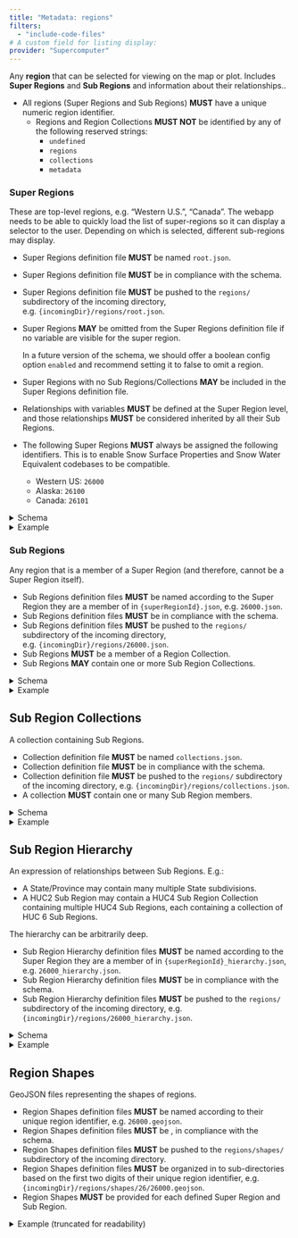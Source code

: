 ```yaml
---
title: "Metadata: regions"
filters:
  - "include-code-files"
# A custom field for listing display:
provider: "Supercomputer"
---
```


Any **region** that can be selected for viewing on the map or plot.
Includes **Super Regions** and **Sub Regions** and information about their
relationships..

- All regions (Super Regions and Sub Regions) **MUST** have a unique numeric region
  identifier.
    - Regions and Region Collections **MUST NOT** be identified by any of the following
      reserved strings:
        - `undefined`
        - `regions`
        - `collections`
        - `metadata`


### Super Regions

These are top-level regions, e.g. "Western U.S.", "Canada".
The webapp needs to be able to quickly load the list of super-regions so it can display
a selector to the user. Depending on which is selected, different sub-regions may
display.

- Super Regions definition file **MUST** be named `root.json`.
- Super Regions definition file **MUST** be in compliance with the schema.
- Super Regions definition file **MUST** be pushed to the `regions/` subdirectory of the
  incoming directory, e.g. `{incomingDir}/regions/root.json`.
- Super Regions **MAY** be omitted from the Super Regions definition file if no variable
  are visible for the super region.

  :::{.callout-note}
  In a future version of the schema, we should offer a boolean config option `enabled`
  and recommend setting it to false to omit a region.
  :::

- Super Regions with no Sub Regions/Collections **MAY** be included in the Super Regions
  definition file.
- Relationships with variables **MUST** be defined at the Super Region level, and those
  relationships **MUST** be considered inherited by all their Sub Regions.
- The following Super Regions **MUST** always be assigned the following identifiers.
  This is to enable Snow Surface Properties and Snow Water Equivalent codebases to be
  compatible.
    - Western US: `26000`
    - Alaska: `26100`
    - Canada: `26101`

<details>
<summary>Schema</summary>
```python
#| echo: false
from snow_today_webapp_ingest.schema import display_jsonschema_markdown

display_jsonschema_markdown("superRegionsIndex")
```
</details>

<details>
<summary>Example</summary>
```.json
```
</details>


### Sub Regions

Any region that is a member of a Super Region (and therefore, cannot be a Super Region
itself).

- Sub Regions definition files **MUST** be named according to the Super Region they are
  a member of in `{superRegionId}.json`, e.g. `26000.json`.
- Sub Regions definition files **MUST** be in compliance with the schema.
- Sub Regions definition files **MUST** be pushed to the `regions/` subdirectory of the
  incoming directory, e.g. `{incomingDir}/regions/26000.json`.
- Sub Regions **MUST** be a member of a Region Collection.
- Sub Regions **MAY** contain one or more Sub Region Collections.

<details>
<summary>Schema</summary>
```python
#| echo: false
display_jsonschema_markdown("subRegionsIndex")
```
</details>

<details>
<summary>Example</summary>
```.json
```
</details>


## Sub Region Collections

A collection containing Sub Regions.

- Collection definition file **MUST** be named `collections.json`.
- Collection definition file **MUST** be in compliance with the schema.
- Collection definition file **MUST** be pushed to the `regions/` subdirectory of the
  incoming directory, e.g. `{incomingDir}/regions/collections.json`.
- A collection **MUST** contain one or many Sub Region members.

<details>
<summary>Schema</summary>
```python
#| echo: false
display_jsonschema_markdown("subRegionCollectionsIndex")
```
</details>

<details>
<summary>Example</summary>
```.json
```
</details>


## Sub Region Hierarchy

An expression of relationships between Sub Regions. E.g.:

* A State/Province may contain many multiple State subdivisions.
* A HUC2 Sub Region may contain a HUC4 Sub Region Collection containing multiple HUC4
  Sub Regions, each containing a collection of HUC 6 Sub Regions.

The hierarchy can be arbitrarily deep.

- Sub Region Hierarchy definition files **MUST** be named according to the Super Region
  they are a member of in `{superRegionId}_hierarchy.json`, e.g.
  `26000_hierarchy.json`.
- Sub Region Hierarchy definition files **MUST** be in compliance with the schema.
- Sub Region Hierarchy definition files **MUST** be pushed to the `regions/`
  subdirectory of the incoming directory, e.g.
  `{incomingDir}/regions/26000_hierarchy.json`.

<details>
<summary>Schema</summary>
```python
#| echo: false
display_jsonschema_markdown("subRegionsHierarchy")
```
</details>

<details>
<summary>Example</summary>
```.json
```
</details>


## Region Shapes

GeoJSON files representing the shapes of regions.

- Region Shapes definition files **MUST** be named according to their unique region
  identifier, e.g.  `26000.geojson`.
- Region Shapes definition files **MUST** be , in compliance with the schema.
- Region Shapes definition files **MUST** be pushed to the `regions/shapes/`
  subdirectory of the incoming directory.
- Region Shapes definition files **MUST** be organized in to sub-directories based on
  the first two digits of their unique region identifier, e.g.
  `{incomingDir}/regions/shapes/26/26000.geojson`.
- Region Shapes **MUST** be provided for each defined Super Region and Sub Region.

<details>
<summary>Example (truncated for readability)</summary>
```.json
```
</details>

